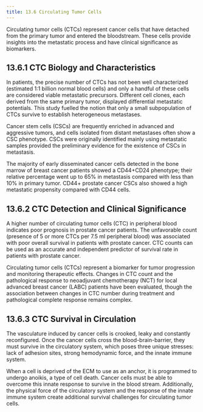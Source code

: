 ```yaml
---
title: 13.6 Circulating Tumor Cells
---
```



Circulating tumor cells (CTCs) represent cancer cells that have detached from the primary tumor and entered the bloodstream. These cells provide insights into the metastatic process and have clinical significance as biomarkers.

## 13.6.1 CTC Biology and Characteristics

In patients, the precise number of CTCs has not been well characterized (estimated 1:1 billion normal blood cells) and only a handful of these cells are considered viable metastatic precursors. Different cell clones, each derived from the same primary tumor, displayed differential metastatic potentials. This study fuelled the notion that only a small subpopulation of CTCs survive to establish heterogeneous metastases.

Cancer stem cells (CSCs) are frequently enriched in advanced and aggressive tumors, and cells isolated from distant metastases often show a CSC phenotype. CSCs were originally identified mainly using metastatic samples provided the preliminary evidence for the existence of CSCs in metastasis.

The majority of early disseminated cancer cells detected in the bone marrow of breast cancer patients showed a CD44+CD24 phenotype; their relative percentage went up to 65% in metastasis compared with less than 10% in primary tumor. CD44+ prostate cancer CSCs also showed a high metastatic propensity compared with CD44 cells.

## 13.6.2 CTC Detection and Clinical Significance

A higher number of circulating tumor cells (CTC) in peripheral blood indicates poor prognosis in prostate cancer patients. The unfavorable count (presence of 5 or more CTCs per 7.5 ml peripheral blood) was associated with poor overall survival in patients with prostate cancer. CTC counts can be used as an accurate and independent predictor of survival rate in patients with prostate cancer.

Circulating tumor cells (CTCs) represent a biomarker for tumor progression and monitoring therapeutic effects. Changes in CTC count and the pathological response to neoadjuvant chemotherapy (NCT) for local advanced breast cancer (LABC) patients have been evaluated, though the association between changes in CTC number during treatment and pathological complete response remains complex.

## 13.6.3 CTC Survival in Circulation

The vasculature induced by cancer cells is crooked, leaky and constantly reconfigured. Once the cancer cells cross the blood-brain-barrier, they must survive in the circulatory system, which poses three unique stresses: lack of adhesion sites, strong hemodynamic force, and the innate immune system.

When a cell is deprived of the ECM to use as an anchor, it is programmed to undergo anoikis, a type of cell death. Cancer cells must be able to overcome this innate response to survive in the blood stream. Additionally, the physical force of the circulatory system and the response of the innate immune system create additional survival challenges for circulating tumor cells.
